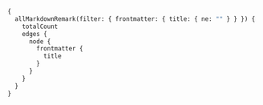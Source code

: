 ```graphql preview
{
  allMarkdownRemark(filter: { frontmatter: { title: { ne: "" } } }) {
    totalCount
    edges {
      node {
        frontmatter {
          title
        }
      }
    }
  }
}
```
